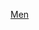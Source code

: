 {{Navbox
| name = 奥林匹克运动会自行车比赛男子公路赛冠军
| title =  [[奥林匹克运动会自行车比赛]]男子公路赛冠军
| state = {{{state|autocollapse}}}
| bodyclass = hlist
| liststyle = text-align:center;
| titlestyle = hlist
| group1 = 
| list1 = 
* [[1896年夏季奧林匹克運動會男子公路自由車比賽|1896]]：{{flagicon|GRE}} [[Aristidis Konstantinidis]]
* <span style="color:#A0A0A0;">1900–1904</span>
* [[1906 Intercalated Games – Men's individual road race|1906]]：{{flagicon|FRA}} [[Fernand Vast]]
* <span style="color:#A0A0A0;">1908–1924</span>
* [[1928年夏季奧林匹克運動會男子公路自由車比賽|1928]]：{{flagicon|DEN}} [[Henry Hansen (cyclist)|Henry Hansen]]
* [[1932年夏季奧林匹克運動會男子公路自由車比賽|1932]]：{{flagicon|ITA}} [[阿蒂利奥·帕韦西]]
* [[1936年夏季奧林匹克運動會男子公路自由車比賽|1936]]：{{flagicon|FRA}} [[罗贝尔·沙尔庞捷]]
* [[1948年夏季奧林匹克運動會男子公路自由車比賽|1948]]：{{flagicon|FRA}} [[José Beyaert]]
* [[1952年夏季奧林匹克運動會男子公路自由車比賽|1952]]：{{flagicon|BEL}} [[André Noyelle]]
* [[1956年夏季奧林匹克運動會男子公路自由車比賽|1956]]：{{flagicon|ITA}} [[埃尔科莱·巴尔迪尼]]
* [[1960年夏季奧林匹克運動會男子公路自由車比賽|1960]]：{{flagicon|URS}} [[Viktor Kapitonov]]
* [[1964年夏季奧林匹克運動會男子公路自由車比賽|1964]]：{{flagicon|ITA}} [[马里奥·扎宁]]
* [[1968年夏季奧林匹克運動會男子公路自由車比賽|1968]]：{{flagicon|ITA}} [[皮耶尔弗兰科·维亚内利]]
* [[1972年夏季奧林匹克運動會男子公路自由車比賽|1972]]：{{flagicon|NED}} [[Hennie Kuiper]]
* [[1976年夏季奧林匹克運動會男子公路自由車比賽|1976]]：{{flagicon|SWE}} [[贝恩特·约翰松]]
* [[1980年夏季奧林匹克運動會男子公路自由車比賽|1980]]：{{flagicon|URS}} [[Sergei Sukhoruchenkov]]
* [[1984年夏季奧林匹克運動會男子公路自由車比賽|1984]]：{{flagicon|USA}} [[Alexi Grewal]]
* [[1988年夏季奧林匹克運動會男子公路自由車比賽|1988]]：{{flagicon|GDR}} [[奥拉夫·路德维希]]
* [[1992年夏季奧林匹克運動會男子公路自由車比賽|1992]]：{{flagicon|ITA}} [[法比奥·卡萨尔泰利]]
* [[1996年夏季奧林匹克運動會男子公路自由車比賽|1996]]：{{flagicon|SUI}} [[Pascal Richard]]
* [[2000年夏季奧林匹克運動會男子公路自由車比賽|2000]]：{{flagicon|GER}} [[揚·烏爾里希]]
* [[2004年夏季奧林匹克運動會男子公路自由車比賽|2004]]：{{flagicon|ITA}} [[保罗·贝蒂尼]]
* [[2008年夏季奥林匹克运动会男子公路自行车比赛|2008]]：{{flagicon|ESP}} [[薩穆埃爾·桑切斯]]
* [[2012年夏季奧林匹克運動會男子公路自由車比賽|2012]]：{{flagicon|KAZ}} [[亞歷山大·維諾庫羅夫]]
* [[2016年夏季奧林匹克運動會男子公路自由車比賽|2016]]：{{flagicon|BEL}} [[格雷格·范·阿韦马特]]
* [[2020年夏季奧林匹克運動會男子公路自行車比賽|2020]]：{{flagicon|ECU}} [[理察·卡拉帕斯]]

}}<noinclude>
{{collapsible option}}
[[Category:奥林匹克运动会自行车比赛冠军模板|Men]]
</noinclude>